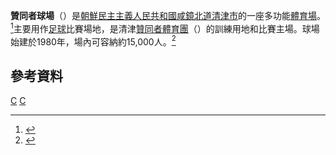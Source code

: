 {{Infobox venue
| name                   = 
| nickname               = 
| native_name            = 
| native_name_lang       = 
| fullname               = 
| former names           = 
| logo_image             = 
| logo_caption           = 
| image                  = 
| image_map           = {{maplink|frame=yes|plain=yes|frame-align=center|frame-width=250|zoom=15|type=point}}
| image_size             = 
| image_alt              = 
| caption                = 
| pushpin_map            = 
| pushpin_mapsize        = 
| pushpin_map_caption    = 
| pushpin_label_position = 
| pushpin_relief         = 
| address                = 
| location               = 
| coordinates            = <!-- {{Coord|LAT|LON|type:landmark|display=inline,title}} -->
| elevation              = <!-- {{cvt|...|ft|m}} or {{cvt|...|m|ft}} -->
| type                   = 
| genre                  = 
| broke_ground           = 
| built                  = 
| opened                 = <!-- {{Start date|YYYY|MM|DD|df=y}} -->
| renovated              = 
| expanded               = 
| closed                 = 
| demolished             = 
| owner                  = 
| operator               = 
| surface                = 
| scoreboard             = 
| production             = 
| cost                   = 
| architect              = 
| builder                = 
| project_manager        = 
| structural engineer    = 
| services engineer      = 
| general_contractor     = 
| main_contractors       = 
| seating_type           = 
| capacity               = 
| suites                 = 
| record_attendance      = 
| dimensions             = 
| field_shape            = 
| acreage                = 
| volume                 = 
| tenants                = 
| embedded               = 
| website                = <!-- {{URL|example.com}} -->
| publictransit          = 
}}
'''贊同者球場'''（{{lang-ko|찬동자 파크}}）是[[朝鮮民主主義人民共和國|朝鮮民主主義人民共和國]][[咸鏡北道|咸鏡北道]][[清津市|清津市]]的一座多功能[[體育場|體育場]]。<ref>{{Cite web |url=http://www.triposo.com/poi/T__3fc8c9d42481 |title=Chandongja Park |access-date=2015-01-10 |archive-date=2018-03-20 |archive-url=https://web.archive.org/web/20180320171146/https://www.triposo.com/poi/T__3fc8c9d42481 |dead-url=no }}</ref>主要用作[[足球|足球]]比賽場地，是清津[[贊同者體育團|贊同者體育團]]（{{lang-ko|찬동자 파크}}）的訓練用地和比賽主場。球場始建於1980年，場內可容納約15,000人。<ref>{{Cite web |url=http://www.worldstadiums.com/asia/countries/north_korea.shtml |title=World Stadiums - Stadiums in North Korea |access-date=2015-01-10 |archive-date=2001-11-03 |archive-url=https://web.archive.org/web/20011103031453/http://www.worldstadiums.com/asia/countries/north_korea.shtml |dead-url=no }}</ref>

==參考資料==
{{reflist}}

{{Coord|41|47|21|N|129|47|13|E|type:landmark|display=title}}

[[Category:朝鮮足球場|C]]
[[Category:清津市|C]]